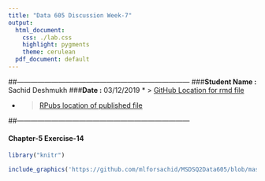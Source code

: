 ```yaml
---
title: "Data 605 Discussion Week-7"
output:
  html_document:
    css: ./lab.css
    highlight: pygments
    theme: cerulean
  pdf_document: default
---
```


##---------------------------------------------------------------------------
###**Student Name :** Sachid Deshmukh
###**Date :** 03/12/2019
* > [GitHub Location for rmd file](https://github.com/mlforsachid/MSDSQ2Data605/blob/master/Week7/Discussion/SachidVijay.Deshmukh60.Rmd)

* > [RPubs location of published file](http://rpubs.com/sachid/Data605Week7Disc)

##---------------------------------------------------------------------------

#### Chapter-5 Exercise-14

```r
library("knitr")
```

```r
include_graphics('https://github.com/mlforsachid/MSDSQ2Data605/blob/master/Week4/Discussion/LinearTransformation.JPG?raw=true')
```
 
 
